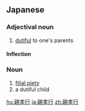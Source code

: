 ==Japanese==
{{ja-kanjitab|親|孝|行}}

===Adjectival noun===
{{ja-adj|おやこうこう|decl=na}}

# [[dutiful]] to one's parents

====Inflection====
{{ja-na|親孝行|おやこうこう|oyakōkō}}

===Noun===
{{ja-noun|おやこうこう}}

# [[filial piety]]
# a dutiful child

[[hu:親孝行]]
[[ja:親孝行]]
[[zh:親孝行]]